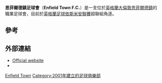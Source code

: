 {{Infobox football club
| clubname = 恩菲爾德鎮足球會
| image    = <!-- 檔案不存在 [[File:Enfield_Town_F.C._logo.png|200px]] ，可從英文維基百科取得 -->
| fullname = Enfield Town Football Club
| nickname = Towners
| founded  = {{start date and age|df=yes|2001}}
| ground   = [[恩菲爾德鎮|恩菲爾德鎮]]Queen Elizabeth II Stadium
| capacity = 2,500
| chairman = Paul Reed
| manager  = Bradley Quinton
| league   = [[英格蘭足球依斯米安聯賽|英格蘭足球依斯米安聯賽]]超聯組
| season   = 2014–15
| position = [[英格蘭足球依斯米安聯賽|英格蘭足球依斯米安聯賽]]超聯組, 7
| pattern_la1=|pattern_b1=_bluecollar_2|pattern_ra1=|
  leftarm1=FFFFFF|body1=FFFFFF|rightarm1=FFFFFF|shorts1=0000FF|socks1=FFFFFF|  pattern_la2=_yellow_stripes|pattern_b2=_yellow_stripes|pattern_ra2=_yellow_stripes|
  pattern_so2=_hoops_yellow|
  leftarm2=FF0000|body2=FF0000|rightarm2=FF0000|shorts2=FF0000|socks2=FF0000|
}}

'''恩菲爾德鎮足球會'''（'''Enfield Town F.C.'''）是一支位於[[英格蘭|英格蘭]][[大倫敦|大倫敦]][[恩菲爾德鎮|恩菲爾德鎮]]的職業足球會，目前於[[英格蘭足球依斯米安聯賽|英格蘭足球依斯米安聯賽]]超聯組角逐。

==參考==
{{Reflist}}

==外部連結==
*[http://www.enfieldtownfootballclub.co.uk/ Official website] {{Wayback|url=http://www.enfieldtownfootballclub.co.uk/ |date=20200520040453 }}
*{{fchd|id=ENFIELDT|name=Enfield Town}}

[[Category:倫敦足球俱樂部|Enfield Town]]
[[Category:2001年建立的足球俱樂部|Category:2001年建立的足球俱樂部]]